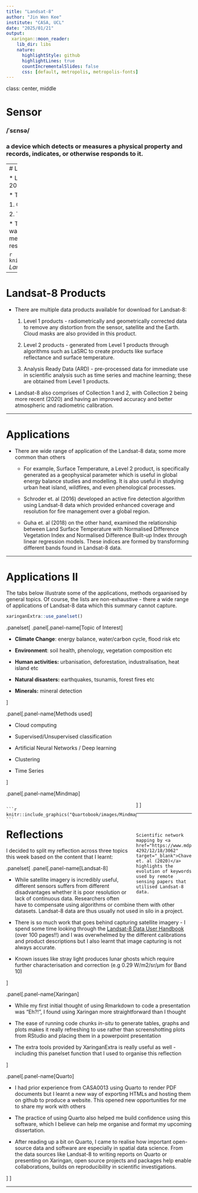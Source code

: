 ```yaml
---
title: "Landsat-8"
author: "Jin Wen Kee"
institute: "CASA, UCL"
date: "2025/01/21"
output:
  xaringan::moon_reader:
    lib_dir: libs
    nature:
      highlightStyle: github
      highlightLines: true
      countIncrementalSlides: false
      css: [default, metropolis, metropolis-fonts]
---
```


class: center, middle

# Sensor

### /ˈsɛnsə/
### a device which detects or measures a physical property and records, indicates, or otherwise responds to it.

---
# Landsat-8

* Landsat-8 is a Earth Observation Satellite launched by NASA/USGS in 2013

* The satellite carries two instruments: 

  1. Operational Land Imager (OLI)
  
  2. Thermal Infrared Sensor (TIRS) 
  
* The OLI measures in the visible, near infrared, and shortwave infrared wavelengths in 9 spectral bands (15-30m resolution) while TIRS measures and surface temperature in two thermal bands (100m resolution)

```r
knitr::include_graphics("sensorpresentation_files/img/landsat82.png")
```
*Landsat-8 in Orbit. Source: [NASA](https://science.nasa.gov/mission/landsat-8-ldcm/)*

---

# Landsat-8 Products 

* There are multiple data products available for download for Landsat-8: 
  
  1. Level 1 products - radiometrically and geometrically corrected data to remove any distortion from the sensor, satellite and the Earth. Cloud masks are also provided in this product.
  
  2. Level 2 products - generated from Level 1 products through algorithms such as LaSRC to create products like surface reflectance and surface temperature.
  
  3. Analysis Ready Data (ARD) - pre-processed data for immediate use in scientific analysis such as time series and machine learning; these are obtained from Level 1 products. 
  
* Landsat-8 also comprises of Collection 1 and 2, with Collection 2 being more recent (2020) and having an improved accuracy and better atmospheric and radiometric calibration.

---

# Applications 

* There are wide range of application of the Landsat-8 data; some more common than others
  
  * For example, Surface Temperature, a Level 2 product, is specifically generated as a geophysical parameter which is useful in global energy balance studies and modelling. It is also useful in studying urban heat island, wildfires, and even phenological processes. 
  
  * Schroder et. al (2016) developed an active fire detection algorithm using Landsat-8 data which provided enhanced coverage and resolution for fire management over a global region.
  
  * Guha et. al (2018) on the other hand, examined the relationship between Land Surface Temperature with Normalised Difference Vegetation Index and Normalised Difference Built-up Index through linear regression models. These indices are formed by transforming different bands found in Landsat-8 data. 

---

# Applications II
The tabs below illustrate some of the applications, methods orgaanised by general topics. Of course, the lists are non-exhaustive - there a wide range of applications of Landsat-8 data which this summary cannot capture. 


```r
xaringanExtra::use_panelset()
```


.panelset[
.panel[.panel-name[Topic of Interest]

 * **Climate Change**: energy balance, water/carbon cycle, flood risk etc
 
 * **Environment**: soil health, phenology, vegetation composition etc 
 
 * **Human activities:** urbanisation, deforestation, industralisation, heat island etc 
 
 * **Natural disasters:** earthquakes, tsunamis, forest fires etc 
 
 * **Minerals:** mineral detection 
 
 
]

.panel[.panel-name[Methods used]

 * Cloud computing 
 
 * Supervised/Unsupervised classification 
 
 * Artificial Neural Networks / Deep learning 
 
 * Clustering 
 
 * Time Series 
 
 
]

.panel[.panel-name[Mindmap]

<div class="row">
  <div class="col-left" style="width: 70%; float: left;">
    ```r
    knitr::include_graphics("Quartobook/images/Mindmap.png")
    ```
  </div>
  <div class="col-right" style="width: 30%; float: right; padding-left: 20px;">
    Scientific network mapping by <a href="https://www.mdpi.com/2072-4292/12/18/3062" target="_blank">Chaves et. al (2020)</a> highlights the evolution of keywords used by remote sensing papers that utilised Landsat-8 data. 
    
  </div>
</div>




]
]

---

# Reflections 

I decided to split my reflection across three topics this week based on the content that I learnt: 

.panelset[
.panel[.panel-name[Landsat-8]

 * While satellite imagery is incredibly useful, different sensors suffers from different disadvantages whether it is poor resolution or lack of continuous data. Researchers often have to compensate using algorithms or combine them with other datasets. Landsat-8 data are thus usually not used in silo in a project. 
 
 * There is so much work that goes behind capturing satellite imagery - I spend some time looking through the [Landsat-8 Data User Handbook](https://d9-wret.s3.us-west-2.amazonaws.com/assets/palladium/production/s3fs-public/atoms/files/LSDS-1574_L8_Data_Users_Handbook-v5.0.pdf) (over 100 pages!!) and I was overwhelmed by the different calibrations and product descriptions but I also learnt that image capturing is not always accurate. 
 
 * Known issues like stray light produces lunar ghosts which require further characterisation and correction (e.g  0.29 W/m2/sr/µm for Band 10)
 
]

.panel[.panel-name[Xaringan]

 * While my first initial thought of using Rmarkdown to code a presentation was "Eh?!", I found using Xaringan more straightforward than I thought 
 
 * The ease of running code chunks *in-situ* to generate tables, graphs and plots makes it really refreshing to use rather than screenshotting plots from RStudio and placing them in a powerpoint presentation 
 
 * The extra tools provided by XaringanExtra is really useful as well - including this panelset function that I used to organise this reflection 
 
 
]

.panel[.panel-name[Quarto]

 * I had prior experience from CASA0013 using Quarto to render PDF documents but I learnt a new way of exporting HTMLs and hosting them on github to produce a website. This opened new opportunities for me to share my work with others 
 
 * The practice of using Quarto also helped me build confidence using this software, which I believe can help me organise and format my upcoming dissertation. 
 
 * After reading up a bit on Quarto, I came to realise how important open-source data and software are especially in spatial data science. From the data sources like Landsat-8 to writing reports on Quarto or presenting on Xaringan, open source projects and packages help enable collaborations, builds on reproducibility in scientific investigations.  



]
]


---
